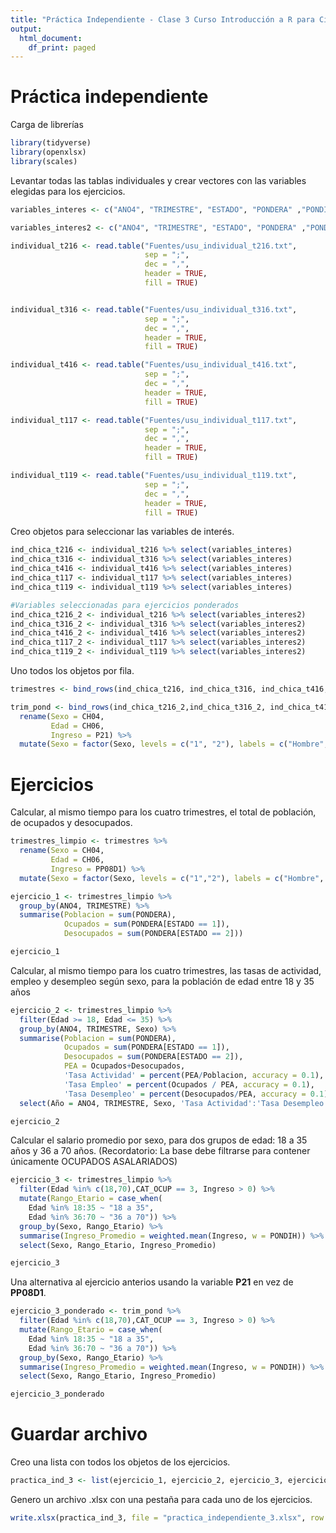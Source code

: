 ---
title: "Práctica Independiente - Clase 3 Curso Introducción a R para Ciencias Sociales"
output:
  html_document:
    df_print: paged
---
# Práctica independiente


Carga de librerías
```{r}
library(tidyverse)
library(openxlsx)
library(scales)
```

Levantar todas las tablas individuales y crear vectores con las variables elegidas para los ejercicios.
```{r}
variables_interes <- c("ANO4", "TRIMESTRE", "ESTADO", "PONDERA" ,"PONDIH", "CH04", "CH06", "CAT_OCUP", "PP08D1")

variables_interes2 <- c("ANO4", "TRIMESTRE", "ESTADO", "PONDERA" ,"PONDIH", "CH04", "CH06", "CAT_OCUP", "P21")

individual_t216 <- read.table("Fuentes/usu_individual_t216.txt",
                              sep = ";",
                              dec = ",",
                              header = TRUE,
                              fill = TRUE) 


individual_t316 <- read.table("Fuentes/usu_individual_t316.txt",
                              sep = ";",
                              dec = ",",
                              header = TRUE,
                              fill = TRUE) 

individual_t416 <- read.table("Fuentes/usu_individual_t416.txt",
                              sep = ";",
                              dec = ",",
                              header = TRUE,
                              fill = TRUE) 

individual_t117 <- read.table("Fuentes/usu_individual_t117.txt",
                              sep = ";",
                              dec = ",",
                              header = TRUE,
                              fill = TRUE)

individual_t119 <- read.table("Fuentes/usu_individual_t119.txt",
                              sep = ";",
                              dec = ",",
                              header = TRUE,
                              fill = TRUE)
```

Creo objetos para seleccionar las variables de interés.
```{r}
ind_chica_t216 <- individual_t216 %>% select(variables_interes)
ind_chica_t316 <- individual_t316 %>% select(variables_interes)
ind_chica_t416 <- individual_t416 %>% select(variables_interes)
ind_chica_t117 <- individual_t117 %>% select(variables_interes)
ind_chica_t119 <- individual_t119 %>% select(variables_interes)

#Variables seleccionadas para ejercicios ponderados
ind_chica_t216_2 <- individual_t216 %>% select(variables_interes2)
ind_chica_t316_2 <- individual_t316 %>% select(variables_interes2)
ind_chica_t416_2 <- individual_t416 %>% select(variables_interes2)
ind_chica_t117_2 <- individual_t117 %>% select(variables_interes2)
ind_chica_t119_2 <- individual_t119 %>% select(variables_interes2)

```

Uno todos los objetos por fila.
```{r}
trimestres <- bind_rows(ind_chica_t216, ind_chica_t316, ind_chica_t416, ind_chica_t117, ind_chica_t119)

trim_pond <- bind_rows(ind_chica_t216_2,ind_chica_t316_2, ind_chica_t416_2, ind_chica_t117_2, ind_chica_t119_2) %>%
  rename(Sexo = CH04,
         Edad = CH06,
         Ingreso = P21) %>%
  mutate(Sexo = factor(Sexo, levels = c("1", "2"), labels = c("Hombre", "Mujer")))

```


# Ejercicios

Calcular, al mismo tiempo para los cuatro trimestres, el total de población, de ocupados y desocupados.

```{r}
trimestres_limpio <- trimestres %>%
  rename(Sexo = CH04,
         Edad = CH06,
         Ingreso = PP08D1) %>%
  mutate(Sexo = factor(Sexo, levels = c("1","2"), labels = c("Hombre", "Mujer")))

ejercicio_1 <- trimestres_limpio %>%
  group_by(ANO4, TRIMESTRE) %>% 
  summarise(Poblacion = sum(PONDERA),
            Ocupados = sum(PONDERA[ESTADO == 1]),
            Desocupados = sum(PONDERA[ESTADO == 2]))

ejercicio_1
```


Calcular, al mismo tiempo para los cuatro trimestres, las tasas de actividad, empleo y desempleo según sexo, para la población de edad entre 18 y 35 años

```{r}
ejercicio_2 <- trimestres_limpio %>%
  filter(Edad >= 18, Edad <= 35) %>%
  group_by(ANO4, TRIMESTRE, Sexo) %>%
  summarise(Poblacion = sum(PONDERA),
            Ocupados = sum(PONDERA[ESTADO == 1]),
            Desocupados = sum(PONDERA[ESTADO == 2]),
            PEA = Ocupados+Desocupados,
            'Tasa Actividad' = percent(PEA/Poblacion, accuracy = 0.1),
            'Tasa Empleo' = percent(Ocupados / PEA, accuracy = 0.1),
            'Tasa Desempleo' = percent(Desocupados/PEA, accuracy = 0.1)) %>%
  select(Año = ANO4, TRIMESTRE, Sexo, 'Tasa Actividad':'Tasa Desempleo')

ejercicio_2
```


Calcular el salario promedio por sexo, para dos grupos de edad: 18 a 35 años y 36 a 70 años. (Recordatorio: La base debe filtrarse para contener únicamente OCUPADOS ASALARIADOS)


```{r}
ejercicio_3 <- trimestres_limpio %>%
  filter(Edad %in% c(18,70),CAT_OCUP == 3, Ingreso > 0) %>%
  mutate(Rango_Etario = case_when(
    Edad %in% 18:35 ~ "18 a 35",
    Edad %in% 36:70 ~ "36 a 70")) %>%
  group_by(Sexo, Rango_Etario) %>%
  summarise(Ingreso_Promedio = weighted.mean(Ingreso, w = PONDIH)) %>%
  select(Sexo, Rango_Etario, Ingreso_Promedio)

ejercicio_3
```


Una alternativa al ejercicio anterios usando la variable **P21** en vez de **PP08D1**.

```{r}
ejercicio_3_ponderado <- trim_pond %>%
  filter(Edad %in% c(18,70),CAT_OCUP == 3, Ingreso > 0) %>%
  mutate(Rango_Etario = case_when(
    Edad %in% 18:35 ~ "18 a 35",
    Edad %in% 36:70 ~ "36 a 70")) %>%
  group_by(Sexo, Rango_Etario) %>%
  summarise(Ingreso_Promedio = weighted.mean(Ingreso, w = PONDIH)) %>%
  select(Sexo, Rango_Etario, Ingreso_Promedio)

ejercicio_3_ponderado
```

  


# Guardar archivo

Creo una lista con todos los objetos de los ejercicios.
```{r}
practica_ind_3 <- list(ejercicio_1, ejercicio_2, ejercicio_3, ejercicio_3_ponderado)
```

Genero un archivo .xlsx con una pestaña para cada uno de los ejercicios.
```{r}
write.xlsx(practica_ind_3, file = "practica_independiente_3.xlsx", row.names = FALSE)  
```


  


